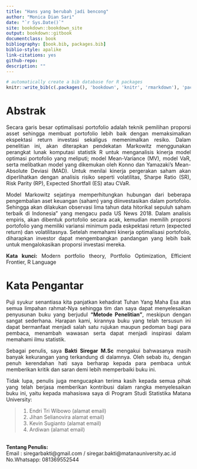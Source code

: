 --- 
title: "Hans yang berubah jadi bencong"
author: "Monica Dian Sari"
date: "`r Sys.Date()`"
site: bookdown::bookdown_site
output: bookdown::gitbook
documentclass: book
bibliography: [book.bib, packages.bib]
biblio-style: apalike
link-citations: yes
github-repo: 
description: ""
---

```{r include=FALSE}
# automatically create a bib database for R packages
knitr::write_bib(c(.packages(), 'bookdown', 'knitr', 'rmarkdown'), 'packages.bib')
```

# Abstrak
<div style="text-align: justify"> 
Secara garis besar optimalisasi portofolio adalah teknik pemilihan proporsi asset sehingga membuat portofolio lebih baik dengan memaksimalkan ekspektasi return investasi sekaligus memenimalkan resiko. Dalam penelitian ini, akan diterapkan pendekatan Markowitz menggunakan perangkat lunak komputasi statistik R untuk menganalisis kinerja model optimasi portofolio yang meliputi; model Mean-Variance (MV), model VaR, serta melibatkan model yang dikemukan oleh Konno dan Yamazaki's Mean-Absolute Deviasi (MAD). Untuk menilai kinerja pergerakan saham akan diperlihatkan dengan analisis risiko seperti volatilitas, Sharpe Ratio (SR), Risk Parity (RP), Expected Shortfall (ES) atau CVaR. 

Model Markowitz sejatinya memperhitungkan hubungan dari beberapa pengembalian aset keuangan (saham) yang diinvestasikan dalam portofolio. Sehingga akan dilakukan observasi lima tahun data hitorikal sepuluh saham terbaik di Indonesia” yang mengacu pada US News 2018. Dalam analisis empiris, akan dibentuk portofolio secara acak, kemudian memilih proporsi portofolio yang memiliki variansi minimum pada eskpektasi return (expected return) dan volatilitasnya. Setelah memahami kinerja optimalisasi portofolio, diharapkan investor dapat mengembangkan pandangan yang lebih baik untuk mengalokasikan proporsi investasi mereka. 


**Kata kunci:** Modern portfolio theory, Portfolio Optimization, Efficient Frontier, R Language 
</div>


# Kata Pengantar
<div style="text-align: justify"> 
Puji syukur senantiasa kita panjatkan kehadirat Tuhan Yang Maha Esa atas semua limpahan rahmat-Nya sehingga tim dan saya dapat menyelesaikan penyusunan buku yang berjudul **"Metode Penelitian"**, meskipun dengan sangat sederhana. Harapan kami, kirannya buku yang telah tersusun ini dapat bermanfaat menjadi salah satu rujukan maupun pedoman bagi para pembaca, menambah wawasan serta dapat menjadi inspirasi dalam memahami ilmu statistik.  

Sebagai penulis, saya **Bakti Siregar M.Sc** mengakui bahwasanya masih banyak kekurangan yang terkandung di dalamnya. Oleh sebab itu, dengan penuh kerendahan hati saya berharap kepada para pembaca untuk memberikan kritik dan saran demi lebih memperbaiki buku ini.

Tidak lupa, penulis juga mengucapkan terima kasih kepada semua pihak yang telah berjasa memberikan kontribusi dalam rangka menyelesaikan buku ini, yaitu kepada mahasiswa saya di Program Studi Statistika Matana University: 

> 1. Endri Tri Wibowo (alamat email)
> 2. Jihan Selianovira alamat email)
> 3. Kevin Sugianto (alamat email)
> 4. Ardiwan (alamat email)

<br>
**Tentang Penulis:**
<br>
Email      : siregarbakti@gmail.com / siregar.bakti@matanauniversity.ac.id <br>
No.Whatsapp: 081369552544

</div>






